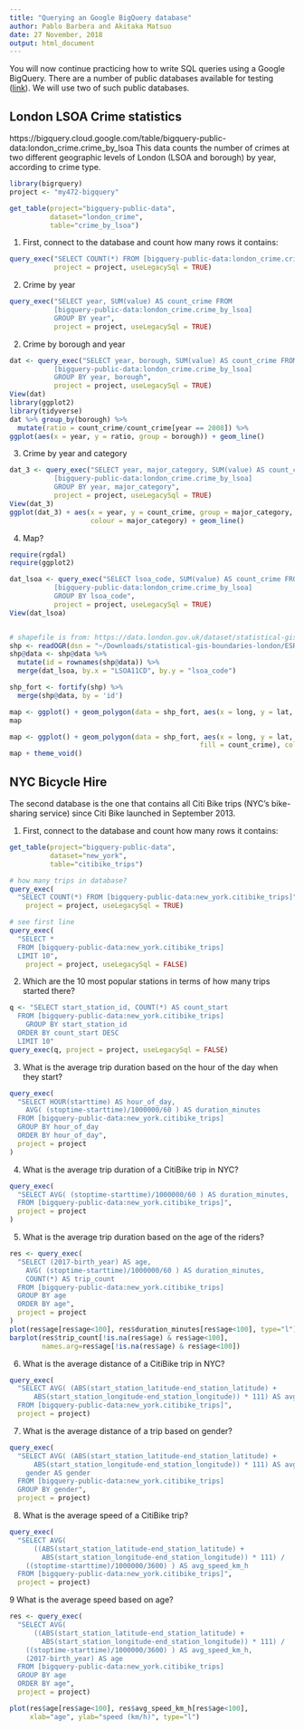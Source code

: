 ```yaml
---
title: "Querying an Google BigQuery database"
author: Pablo Barbera and Akitaka Matsuo
date: 27 November, 2018
output: html_document
---
```


You will now continue practicing how to write SQL queries using a Google BigQuery. There are a number of public databases available for testing ([link](https://bigquery.cloud.google.com/welcome/sharp-harbor-223622)). We will use two of such public databases.

## London LSOA Crime statistics

https://bigquery.cloud.google.com/table/bigquery-public-data:london_crime.crime_by_lsoa
This data counts the number of crimes at two different geographic levels of London (LSOA and borough) by year, according to crime type.


```r
library(bigrquery)
project <- "my472-bigquery"

get_table(project="bigquery-public-data",
          dataset="london_crime",
          table="crime_by_lsoa")
```
1. First, connect to the database and count how many rows it contains:
```r
query_exec("SELECT COUNT(*) FROM [bigquery-public-data:london_crime.crime_by_lsoa]",
           project = project, useLegacySql = TRUE)
```
2. Crime by year
```r
query_exec("SELECT year, SUM(value) AS count_crime FROM
           [bigquery-public-data:london_crime.crime_by_lsoa]
           GROUP BY year",
           project = project, useLegacySql = TRUE)
```

2. Crime by borough and year
```r
dat <- query_exec("SELECT year, borough, SUM(value) AS count_crime FROM
           [bigquery-public-data:london_crime.crime_by_lsoa]
           GROUP BY year, borough",
           project = project, useLegacySql = TRUE)
View(dat)
library(ggplot2)
library(tidyverse)
dat %>% group_by(borough) %>%
  mutate(ratio = count_crime/count_crime[year == 2008]) %>%
ggplot(aes(x = year, y = ratio, group = borough)) + geom_line()
```

3. Crime by year and category

```r
dat_3 <- query_exec("SELECT year, major_category, SUM(value) AS count_crime FROM
           [bigquery-public-data:london_crime.crime_by_lsoa]
           GROUP BY year, major_category",
           project = project, useLegacySql = TRUE)
View(dat_3)
ggplot(dat_3) + aes(x = year, y = count_crime, group = major_category,
                    colour = major_category) + geom_line()
```

4. Map?
```r
require(rgdal)
require(ggplot2)

dat_lsoa <- query_exec("SELECT lsoa_code, SUM(value) AS count_crime FROM
           [bigquery-public-data:london_crime.crime_by_lsoa]
           GROUP BY lsoa_code",
           project = project, useLegacySql = TRUE)
View(dat_lsoa)


# shapefile is from: https://data.london.gov.uk/dataset/statistical-gis-boundary-files-london
shp <- readOGR(dsn = "~/Downloads/statistical-gis-boundaries-london/ESRI/LSOA_2011_London_gen_MHW.shp", stringsAsFactors = F)
shp@data <- shp@data %>%
  mutate(id = rownames(shp@data)) %>%
  merge(dat_lsoa, by.x = "LSOA11CD", by.y = "lsoa_code")

shp_fort <- fortify(shp) %>%
  merge(shp@data, by = 'id')

map <- ggplot() + geom_polygon(data = shp_fort, aes(x = long, y = lat, group = group), colour = NA, fill = "red")
map

map <- ggplot() + geom_polygon(data = shp_fort, aes(x = long, y = lat, group = group,
                                               fill = count_crime), colour = NA)
map + theme_void()
```

## NYC Bicycle Hire

The second database is the one that contains all Citi Bike trips (NYC's bike-sharing service) since Citi Bike launched in September 2013. 

1. First, connect to the database and count how many rows it contains:

```r

get_table(project="bigquery-public-data",
          dataset="new_york",
          table="citibike_trips")
```

```r
# how many trips in database?
query_exec(
  "SELECT COUNT(*) FROM [bigquery-public-data:new_york.citibike_trips]",
	project = project, useLegacySql = TRUE)

# see first line
query_exec(
  "SELECT *
  FROM [bigquery-public-data:new_york.citibike_trips]
  LIMIT 10",
	project = project, useLegacySql = FALSE)
```

2. Which are the 10 most popular stations in terms of how many trips started there?

```r
q <- "SELECT start_station_id, COUNT(*) AS count_start
  FROM [bigquery-public-data:new_york.citibike_trips]
    GROUP BY start_station_id
  ORDER BY count_start DESC
  LIMIT 10"
query_exec(q, project = project, useLegacySql = FALSE)

```

3. What is the average trip duration based on the hour of the day when they start?

```r
query_exec(
  "SELECT HOUR(starttime) AS hour_of_day,
    AVG( (stoptime-starttime)/1000000/60 ) AS duration_minutes
  FROM [bigquery-public-data:new_york.citibike_trips]
  GROUP BY hour_of_day
  ORDER BY hour_of_day",
  project = project
)
```

4. What is the average trip duration of a CitiBike trip in NYC?

```r
query_exec(
  "SELECT AVG( (stoptime-starttime)/1000000/60 ) AS duration_minutes,
  FROM [bigquery-public-data:new_york.citibike_trips]",
  project = project
)
```

5. What is the average trip duration based on the age of the riders?

```r
res <- query_exec(
  "SELECT (2017-birth_year) AS age,
    AVG( (stoptime-starttime)/1000000/60 ) AS duration_minutes,
    COUNT(*) AS trip_count
  FROM [bigquery-public-data:new_york.citibike_trips]
  GROUP BY age
  ORDER BY age",
  project = project
)
plot(res$age[res$age<100], res$duration_minutes[res$age<100], type="l")
barplot(res$trip_count[!is.na(res$age) & res$age<100], 
        names.arg=res$age[!is.na(res$age) & res$age<100])
```

6. What is the average distance of a CitiBike trip in NYC?

```r
query_exec(
  "SELECT AVG( (ABS(start_station_latitude-end_station_latitude) +
      ABS(start_station_longitude-end_station_longitude)) * 111) AS avg_distance_km
  FROM [bigquery-public-data:new_york.citibike_trips]",
  project = project)
```

7. What is the average distance of a trip based on gender?

```r
query_exec(
  "SELECT AVG( (ABS(start_station_latitude-end_station_latitude) +
      ABS(start_station_longitude-end_station_longitude)) * 111) AS avg_distance_km,
    gender AS gender
  FROM [bigquery-public-data:new_york.citibike_trips]
  GROUP BY gender",
  project = project)
```

8. What is the average speed of a CitiBike trip?

```r
query_exec(
  "SELECT AVG( 
      ((ABS(start_station_latitude-end_station_latitude) + 
        ABS(start_station_longitude-end_station_longitude)) * 111) /
    ((stoptime-starttime)/1000000/3600) ) AS avg_speed_km_h
  FROM [bigquery-public-data:new_york.citibike_trips]",
  project = project)
```

9 What is the average speed based on age?

```r
res <- query_exec(
  "SELECT AVG( 
      ((ABS(start_station_latitude-end_station_latitude) + 
        ABS(start_station_longitude-end_station_longitude)) * 111) /
    ((stoptime-starttime)/1000000/3600) ) AS avg_speed_km_h,
    (2017-birth_year) AS age
  FROM [bigquery-public-data:new_york.citibike_trips]
  GROUP BY age
  ORDER BY age",
  project = project)

plot(res$age[res$age<100], res$avg_speed_km_h[res$age<100], 
     xlab="age", ylab="speed (km/h)", type="l")
```

